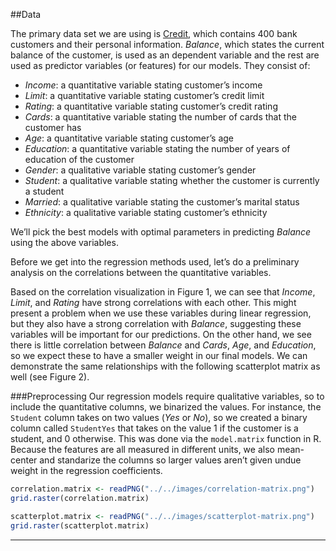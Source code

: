 ##Data

The primary data set we are using is [Credit](http://www-bcf.usc.edu/~gareth/ISL/Credit.csv), which contains 400 bank customers and their personal information. _Balance_, which states the current balance of the customer, is used as an dependent variable and the rest are used as predictor variables (or features) for our models. They consist of:

- _Income_: a quantitative variable stating customer's income
- _Limit_: a quantitative variable stating customer's credit limit
- _Rating_: a quantitative variable stating customer's credit rating
- _Cards_: a quantitative variable stating the number of cards that the customer has
- _Age_: a quantitative variable stating customer's age
- _Education_: a quantitative variable stating the number of years of education of the customer
- _Gender_: a qualitative variable stating customer's gender
- _Student_: a qualitative variable stating whether the customer is currently a student
- _Married_: a qualitative variable stating the customer's marital status
- _Ethnicity_: a qualitative variable stating customer's ethnicity

We'll pick the best models with optimal parameters in predicting _Balance_ using the above variables.

Before we get into the regression methods used, let's do a preliminary analysis on the correlations between the quantitative variables.

Based on the correlation visualization in Figure 1, we can see that _Income_, _Limit_, and _Rating_ have strong correlations with each other. This might present a problem when we use these variables during linear regression, but they also have a strong correlation with _Balance_, suggesting these variables will be important for our predictions. On the other hand, we see there is little correlation between _Balance_ and _Cards_, _Age_, and _Education_, so we expect these to have a smaller weight in our final models. We can demonstrate the same relationships with the following scatterplot matrix as well (see Figure 2).

###Preprocessing
Our regression models require qualitative variables, so to include the quantitative columns, we binarized the values. For instance, the `Student` column takes on two values (_Yes_ or _No_), so we created a binary column called `StudentYes` that takes on the value 1 if the customer is a student, and 0 otherwise. This was done via the `model.matrix` function in R. Because the features are all measured in different units, we also mean-center and standarize the columns so larger values aren't given undue weight in the regression coefficients.

```r
correlation.matrix <- readPNG("../../images/correlation-matrix.png")
grid.raster(correlation.matrix)
```

```r
scatterplot.matrix <- readPNG("../../images/scatterplot-matrix.png")
grid.raster(scatterplot.matrix)
```

---

